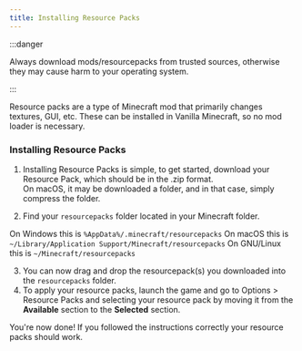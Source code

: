 ```yaml
---
title: Installing Resource Packs
---
```

:::danger

Always download mods/resourcepacks from trusted sources, otherwise they may cause harm to your operating system.

:::

Resource packs are a type of Minecraft mod that primarily changes textures, GUI, etc. These can be installed in Vanilla Minecraft, so 
no mod loader is necessary.

### Installing Resource Packs
1. Installing Resource Packs is simple, to get started, download your Resource Pack, which should be in the .zip format.\
On macOS, it may be downloaded a folder, and in that case, simply compress the folder.

2. Find your `resourcepacks` folder located in your Minecraft folder.

On Windows this is `%AppData%/.minecraft/resourcepacks`
On macOS this is `~/Library/Application Support/Minecraft/resourcepacks`
On GNU/Linux this is `~/Minecraft/resourcepacks`

3. You can now drag and drop the resourcepack(s) you downloaded into the `resourcepacks` folder.
4. To apply your resource packs, launch the game and go to Options > Resource Packs and selecting your resource pack by moving it 
from the **Available** section to the **Selected** section.

You're now done! If you followed the instructions correctly your resource packs should work.
